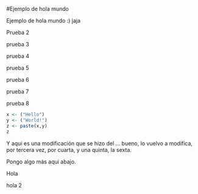 #Ejemplo de hola mundo

Ejemplo de hola mundo :) jaja

Prueba 2

prueba 3

prueba 4

prueba 5

prueba 6

prueba 7

prueba 8

```r
x <- ("Hello")
y <- ("World!")
z <- paste(x,y)
z
```
Y aqui es una modificación que se hizo del ... bueno, lo vuelvo a modifica, por tercera vez, por cuarta, y una quinta, la sexta.

Pongo algo más aqui abajo.

Hola

hola 2



